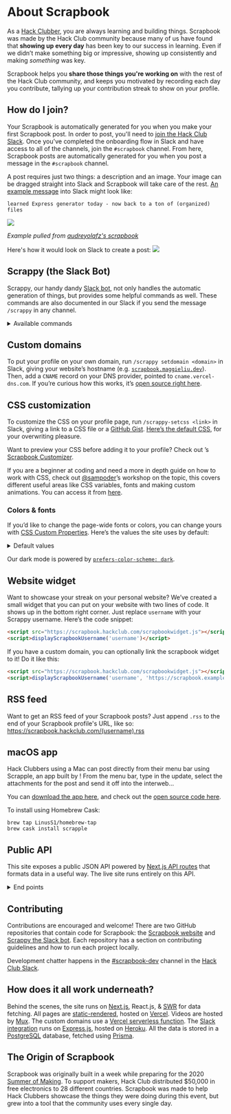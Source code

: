 
<Meta
  as={Head}
  name="Hack Club's Scrapbook"
  title="About"
  description="A daily streak system & portfolio for your projects. Join the Hack Club community & get yours started."
  image="https://cloud-53i932gta-hack-club-bot.vercel.app/0scrapbook.jpg"
/>

<main className="container">

# About Scrapbook

As a [Hack Clubber](https://hackclub.com/), you are always learning and building things. Scrapbook was made by the Hack Club community because many of us have found that **showing up every day** has been key to our success in learning. Even if we didn’t make something big or impressive, showing up consistently and making _something_ was key.

Scrapbook helps you **share those things you're working on** with the rest of the Hack Club community, and keeps you motivated by recording each day you contribute, tallying up your contribution streak to show on your profile.

## How do I join?

Your Scrapbook is automatically generated for you when you make your first Scrapbook post. In order to post, you'll need to [join the Hack Club Slack](https://hackclub.com/slack). Once you've completed the onboarding flow in Slack and have access to all of the channels, join the `#scrapbook` channel. From here, Scrapbook posts are automatically generated for you when you post a message in the `#scrapbook` channel.

A post requires just two things: a description and an image. Your image can be dragged straight into Slack and Scrapbook will take care of the rest. [An example message](https://hackclub.slack.com/archives/C01504DCLVD/p1646030307450419) into Slack might look like:

```
learned Express generator today - now back to a ton of (organized) files
```
<img src="https://cloud-f8by3gcpv-hack-club-bot.vercel.app/0screenshot_2022-02-27_223754.png" />

_Example pulled from [audreyolafz's scrapbook](https://scrapbook.hackclub.com/audreyolafz)_

Here's how it would look on Slack to create a post:
<img src="https://cloud-nf0autycv-hack-club-bot.vercel.app/0scrapbook-example.gif" />

## Scrappy (the Slack Bot)

Scrappy, our handy dandy [Slack bot](https://github.com/hackclub/scrappy), not only handles the automatic generation of things, but provides some helpful commands as well. These commands are also documented in our Slack if you send the message `/scrappy` in any channel.

<details>
  <summary>Available commands</summary>

  - `/scrappy-togglestreaks`: toggles your streak count on/off in your status
  - `/scrappy-togglestreaks all`: opts out of streaks completely
  - `/scrappy-open`: opens your Scrapbook (or another user's if you specify a username)
  - `/scrappy-setcss`: adds a custom CSS file to your Scrapbook profile. [Check out this cool example](https://scrapbook.hackclub.com/msw)!
  - `/scrappy-setdomain`: links a custom domain to your Scrapbook profile, e.g. [scrapbook.maggieliu.dev](https://scrapbook.maggieliu.dev/)
  - `/scrappy-setusername`: change your profile username
  - `/scrappy-setaudio`: links an audio file to your Scrapbook. [See an example here](https://scrapbook.hackclub.com/matthew)!
  - `/scrappy-setwebhook`: create a Scrappy Webhook we will make a blank fetch request to this URL every time you post
  - `/scrappy-webring`: adds or removes someone to your webring
  - *Remove* a post: delete the Slack message and Scrappy will automatically update for you
  - *Edit* a post: edit the Slack message and it will automatically update for you

</details>

## Custom domains

To put your profile on your own domain, run `/scrappy setdomain <domain>` in Slack, giving your website’s hostname (e.g. [`scrapbook.maggieliu.dev`](https://scrapbook.maggieliu.dev/)). Then, add a `CNAME` record on your DNS provider, pointed to `cname.vercel-dns.com`. If you’re curious how this works, it’s [open source right here](http://github.com/hackclub/summer-domains).

## CSS customization

To customize the CSS on your profile page, run `/scrappy-setcss <link>` in Slack, giving a link to a CSS file or a [GitHub Gist](https://gist.github.com). [Here’s the default CSS](https://scrapbook.hackclub.com/themes/default.css), for your overwriting pleasure.

Want to preview your CSS before adding it to your profile? Check out <Mention username="jasonaa" />’s [Scrapbook Customizer](https://scrapbook.hackclub.com/customizer).

If you are a beginner at coding and need a more in depth guide on how to work with CSS, check out [@sampoder](https://github.com/sampoder)’s workshop on the topic, this covers different useful areas like CSS variables, fonts and making custom animations. You can access it from [here](https://workshops.hackclub.com/scrapbook_css/).
  
### Colors & fonts

If you’d like to change the page-wide fonts or colors, you can change yours with [CSS Custom Properties](https://developer.mozilla.org/en-US/docs/Web/CSS/Using_CSS_variables). Here’s the values the site uses by default:

<details>

  <summary>Default values</summary>

```css
:root {
  --colors-pink: #ff62dc;
  --colors-orange: #ff5b00;
  --colors-yellow: #f7ff00;
  --colors-green: #28ff00;
  --colors-cyan: #00ffff;
  --colors-blue: #00a4ff;
  --colors-purple: #c210ff;

  --colors-darker: #151613;
  --colors-dark: #20201d;
  --colors-darkless: #2b2b27;
  --colors-black: #1d201d;
  --colors-slate: #3b413a;
  --colors-muted: #777f76;
  --colors-smoke: #d5d8d5;
  --colors-snow: #f5f5f4;
  --colors-white: #ffffff;

  --fonts-body: 'Baloo 2', system-ui, -apple-system, BlinkMacSystemFont, 'Segoe UI',
    Roboto, sans-serif;
  --fonts-display: 'Shrikhand', system-ui, -apple-system, BlinkMacSystemFont, 'Segoe UI',
    Roboto, sans-serif;
  --fonts-mono: 'SF Mono', 'Roboto Mono', Menlo, Consolas, monospace;
}
```

Some “relative” colors use these colors for various components:

- `--colors-background` – page background color
- `--colors-text` – page text color
- `--colors-elevated` – “elevated” content, like the posts
- `--colors-sunken` – “sunken” content

</details>

Our dark mode is powered by [`prefers-color-scheme: dark`](https://developer.mozilla.org/en-US/docs/Web/CSS/@media/prefers-color-scheme).

## Website widget

Want to showcase your streak on your personal website? We’ve created a small widget that you can put on your website with two lines of code. It shows up in the bottom right corner. Just replace `username` with your Scrappy username. Here’s the code snippet:

```html
<script src="https://scrapbook.hackclub.com/scrapbookwidget.js"></script>
<script>displayScrapbookUsername('username')</script>
```

If you have a custom domain, you can optionally link the scrapbook widget to it! Do it like this:

```html
<script src="https://scrapbook.hackclub.com/scrapbookwidget.js"></script>
<script>displayScrapbookUsername('username', 'https://scrapbook.example.com')</script>
```

## RSS feed

Want to get an RSS feed of your Scrapbook posts? Just append `.rss` to the end of your Scrapbook profile's URL, like so: https://scrapbook.hackclub.com/(username).rss

## macOS app

Hack Clubbers using a Mac can post directly from their menu bar using Scrapple, an app built by <Mention username="linus" />! From the menu bar, type in the update, select the attachments for the post and send it off into the interweb…

You can [download the app here](https://github.com/LinusS1/Scrapple/releases), and check out the [open source code here](https://github.com/LinusS1/Scrapple).

To install using Homebrew Cask:

```
brew tap LinusS1/homebrew-tap
brew cask install scrapple
```

## Public API

This site exposes a public JSON API powered by [Next.js API routes](https://nextjs.org/docs/api-routes/introduction) that formats data in a useful way. The live site runs entirely on this API.

<details>
  <summary>End points</summary>
  
- [`/api/posts`](https://scrapbook.hackclub.com/api/posts) – Get all posts (used on the homepage)
- [`/api/users`](https://scrapbook.hackclub.com/api/users) – Get all users
- [`/api/users/:username`](https://scrapbook.hackclub.com/api/users/zrl) – Get a specific user’s profile + posts
- [`/api/users/:username/mentions`](https://scrapbook.hackclub.com/api/users/sampoder/mentions) – Get a specific user’s mentions
- [`/api/r/:emoji`](https://scrapbook.hackclub.com/api/r/hardware) – Get all posts tagged with a specific emoji
- [`/:username.png`](https://scrapbook.hackclub.com/sampoder.png) – Get a user's avatar as an image URL

</details>

## Contributing

Contributions are encouraged and welcome! There are two GitHub repositories that contain code for Scrapbook: the [Scrapbook website](https://github.com/hackclub/scrapbook#contributing) and [Scrappy the Slack bot](https://github.com/hackclub/scrappy#contributing). Each repository has a section on contributing guidelines and how to run each project locally.

Development chatter happens in the [#scrapbook-dev](https://app.slack.com/client/T0266FRGM/C035D6S6TFW) channel in the [Hack Club Slack](https://hackclub.com/slack/).

## How does it all work underneath?

Behind the scenes, the site runs on [Next.js](https://nextjs.org), React.js, & [SWR](https://swr.now.sh) for data fetching. All pages are [static-rendered](https://nextjs.org/docs/basic-features/data-fetching#getstaticprops-static-generation), hosted on [Vercel](https://vercel.com). Videos are hosted by [Mux](https://mux.com). The custom domains use a [Vercel serverless function](https://github.com/hackclub/summer-domains). The [Slack integration](https://github.com/hackclub/scrappy) runs on [Express.js](https://expressjs.com), hosted on [Heroku](https://heroku.com). All the data is stored in a [PostgreSQL](https://www.postgresql.org) database, fetched using [Prisma](https://prisma.io).

## The Origin of Scrapbook

Scrapbook was originally built in a week while preparing for the 2020 [Summer of Making](https://summer.hackclub.com/). To support makers, Hack Club distributed $50,000 in free electronics to 28 different countries. Scrapbook was made to help Hack Clubbers showcase the things they were doing during this event, but grew into a tool that the community uses every single day.

</main>

<style jsx global>{`
  .container {
    max-width: 680px !important;
    font-size: 20px !important;
    line-height: 1.625;
  }

  a {
    color: var(--colors-orange);
  }
  a:hover,
  a:focus {
    text-underline-position: under;
    text-decoration-style: wavy;
  }

  h1,
  h2,
  h3,
  h4,
  h5,
  h6 {
    line-height: 1.25;
    margin-top: 1em;
    margin-bottom: 0.5em;
  }

  h1 {
    font-size: 3rem;
    margin-top: 0;
  }
  h2 {
    font-size: 2rem;
  }
  h3 {
    font-size: 1.5rem;
  }

  p,
  ol,
  ul,
  pre,
  blockquote {
    margin-top: 1em;
    margin-bottom: 1em;
  }

  small {
    color: var(--colors-muted);
  }

  code,
  pre {
    font-family: 'SF Mono', 'Roboto Mono', 'Source Code Pro', Menlo, Consolas,
      'Liberation Mono', monospace;
    background-color: var(--colors-sheet);
    font-size: 87.5%;
    color: var(--colors-purple);
  }

  @media (prefers-color-scheme: dark) {
    code,
    pre {
      color: var(--colors-blue);
    }
  }

  pre {
    word-wrap: break-word;
    white-space: pre-wrap;
    padding: 1em;
    border-radius: 8px;
  }

  code {
    padding: 0 0.25em;
    border-radius: 0.125em;
  }

  pre code {
    padding: 0;
  }
`}</style>
